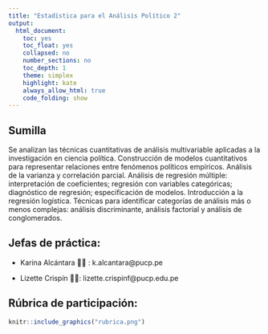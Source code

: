 ```yaml
---
title: "Estadística para el Análisis Político 2"
output: 
  html_document:
    toc: yes
    toc_float: yes
    collapsed: no
    number_sections: no
    toc_depth: 1
    theme: simplex
    highlight: kate
    always_allow_html: true
    code_folding: show
---
```


## Sumilla
Se analizan las técnicas cuantitativas de análisis multivariable aplicadas a la investigación en ciencia política. Construcción de modelos cuantitativos para representar relaciones entre fenómenos políticos empíricos. Análisis de la varianza y correlación parcial. Análisis de regresión múltiple: interpretación de coeficientes; regresión con variables categóricas; diagnóstico de regresión; especificación de modelos. Introducción a la regresión logística. Técnicas para identificar categorías de análisis más o menos complejas: análisis discriminante, análisis factorial y análisis de conglomerados.

## Jefas de práctica:

-   Karina Alcántara 👩‍🏫 : k.alcantara\@pucp.pe

-   Lizette Crispín 👩‍🏫: lizette.crispinf\@pucp.edu.pe

## Rúbrica de participación:

```r

knitr::include_graphics("rubrica.png") 

```


